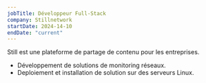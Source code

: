 ```yaml
---
jobTitle: Développeur Full-Stack
company: Stillnetwork
startDate: 2024-14-10
endDate: "current"
---
```


Still est une plateforme de partage de contenu pour les entreprises.

- Développement de solutions de monitoring réseaux.
- Deploiement et installation de solution sur des serveurs Linux.
